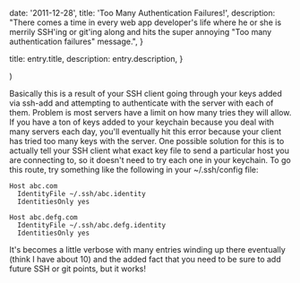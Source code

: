 
  date: '2011-12-28',
  title: 'Too Many Authentication Failures!',
  description:
    "There comes a time in every web app developer's life where he or she is merrily SSH'ing or git'ing along and hits the super annoying \"Too many authentication failures\" message.",
}

  title: entry.title,
  description: entry.description,
}

  <EntryLayout>
    <Entry
      entry={entry}
      {...props}
    />
  </EntryLayout>
)

Basically this is a result of your SSH client going through your keys added via ssh-add and attempting to authenticate with the server with each of them. Problem is most servers have a limit on how many tries they will allow. If you have a ton of keys added to your keychain because you deal with many servers each day, you'll eventually hit this error because your client has tried too many keys with the server. One possible solution for this is to actually tell your SSH client what exact key file to send a particular host you are connecting to, so it doesn't need to try each one in your keychain. To go this route, try something like the following in your ~/.ssh/config file:

```
Host abc.com
  IdentityFile ~/.ssh/abc.identity
  IdentitiesOnly yes

Host abc.defg.com
  IdentityFile ~/.ssh/abc.defg.identity
  IdentitiesOnly yes
```

It's becomes a little verbose with many entries winding up there eventually (think I have about 10) and the added fact that you need to be sure to add future SSH or git points, but it works!
